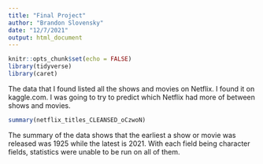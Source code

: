 ```yaml
---
title: "Final Project"
author: "Brandon Slovensky"
date: "12/7/2021"
output: html_document
---
```


```r
knitr::opts_chunk$set(echo = FALSE)
library(tidyverse)
library(caret)
```

The data that I found listed all the shows and movies on Netflix. I found it on kaggle.com. I was going to try to predict which Netflix had more of between shows and movies.
```r
summary(netflix_titles_CLEANSED_oCzwoN)
```
The summary of the data shows that the earliest a show or movie was released was 1925 while the latest is 2021. With each field being character fields, statistics were unable to be run on all of them.
```r

```

